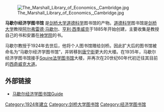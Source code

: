 [[File:The_Marshall_Library_of_Economics,_Cambridge.jpg|thumb]]

'''马歇尔经济学图书馆''' 是[[剑桥大学|剑桥大学]][[道德科学|道德科学]]图书馆的产物。[[道德科学|道德科学]]图书馆是[[剑桥大学|剑桥大学]]教授[[阿尔弗雷德·马歇尔|阿尔弗雷德·马歇尔]]、[[亨利·西季威克|亨利·西季威克]]于1885年开始创建，主要收集是教授自己的书和安置在[[神学院|神学院]]的书。

马歇尔教授于1924年去世后，他将个人图书馆赠给剑桥。因此扩大后的图书馆被命名为“马歇尔经济学图书馆”，并转移到[[唐宁街，剑桥|唐宁街]]更大的大楼。在1935年，马歇尔经济学图书馆接手[[Squire法学图书馆|Squire法学图书馆]]大楼，并再次在20世纪60年代初迁往其目前的[[西奇威克大道|西奇威克大道]]。

==外部链接==
*[https://web.archive.org/web/20120214115210/http://www.econ.cam.ac.uk/marshlib/guide/history.html 马歇尔经济学图书馆Guide]

{{University of Cambridge}}

{{coord|52.200789|N|0.108985|E|type:edu_region:GB|display=title}}

{{DEFAULTSORT:Marshall Library of Economics, The}}
[[Category:1924年建立|Category:1924年建立]]
[[Category:剑桥大学图书馆|Category:剑桥大学图书馆]]
[[Category:经济学图书馆|Category:经济学图书馆]]